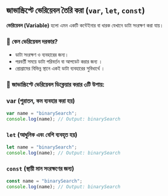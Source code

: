 ## জাভাস্ক্রিপ্টে ভেরিয়েবল তৈরি করা (`var`, `let`, `const`)

**ভেরিয়েবল (Variable)** হলো এমন একটি কন্টেইনার বা ধারক যেখানে ডাটা সংরক্ষণ করা যায়।

### 🔹 কেন ভেরিয়েবল দরকার?

- ডাটা সংরক্ষণ ও ব্যবহারের জন্য।
- পরবর্তী সময়ে ডাটা পরিবর্তন বা আপডেট করার জন্য ।
- প্রোগ্রামের বিভিন্ন স্থানে একই ডাটা ব্যবহারের সুবিধার্থে ।

### 🔹 জাভাস্ক্রিপ্টে ভেরিয়েবল ডিক্লেয়ার করার ৩টি উপায়:

### var (পুরাতন, কম ব্যবহার করা হয়)

```javascript
var name = "binarySearch";
console.log(name); // Output: binarySearch
```

### `let` (আধুনিক এবং বেশি ব্যবহৃত হয়)

```javascript
let name = "binarySearch";
console.log(name); // Output: binarySearch
```

### `const` (স্থায়ী মান সংরক্ষণের জন্য)

```javascript
const name = "binarySearch";
console.log(name); // Output: binarySearch
```
